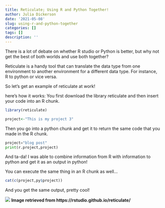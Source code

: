 ```yaml
---
title: Reticulate; Using R and Python Together!
author: Julia Dickerson
date: '2021-05-08'
slug: using-r-and-python-together
categories: []
tags: []
description: ''
---
```

There is a lot of debate on whether R studio or Python is better, but why not get the best of both worlds and use both together? 

Reticulate is a handy tool that can translate the data type from one environment to another environment for a different data type. For instance, R to python or vice versa. 

So let's get an example of reticulate at work!

here's how it works: 
You first download the library reticulate and then insert your code into an R chunk. 

```R
library(reticulate)

project<-"This is my project 3"
```

Then you go into a python chunk and get it to return the same code that you made in the R chunk. 

```python
project="blog post"
print(r.project,project)
```

And ta-da! I was able to combine information from R with information to python and get it as an output in python!

You can execute the same thing in an R chunk as well...

```R
cat(c(project,py$project))
```

And you get the same output, pretty cool!

![](/img/reticulated_python.png)
**Image retrieved from https://rstudio.github.io/reticulate/**







